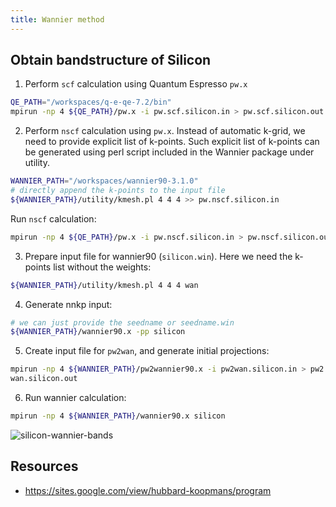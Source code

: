 ---
title: Wannier method
---

## Obtain bandstructure of Silicon

1. Perform `scf` calculation using Quantum Espresso `pw.x`

```bash
QE_PATH="/workspaces/q-e-qe-7.2/bin"
mpirun -np 4 ${QE_PATH}/pw.x -i pw.scf.silicon.in > pw.scf.silicon.out
```

2. Perform `nscf` calculation using `pw.x`. Instead of automatic k-grid, we need
to provide explicit list of k-points. Such explicit list of k-points can be
generated using perl script included in the Wannier package under utility.

```bash
WANNIER_PATH="/workspaces/wannier90-3.1.0"
# directly append the k-points to the input file
${WANNIER_PATH}/utility/kmesh.pl 4 4 4 >> pw.nscf.silicon.in
```

Run `nscf` calculation:

```bash
mpirun -np 4 ${QE_PATH}/pw.x -i pw.nscf.silicon.in > pw.nscf.silicon.out
```

3. Prepare input file for wannier90 (`silicon.win`). Here we need the k-points
list without the weights:

```bash
${WANNIER_PATH}/utility/kmesh.pl 4 4 4 wan
```

4. Generate nnkp input:

```bash
# we can just provide the seedname or seedname.win
${WANNIER_PATH}/wannier90.x -pp silicon
```

5. Create input file for `pw2wan`, and generate initial projections:

```bash
mpirun -np 4 ${WANNIER_PATH}/pw2wannier90.x -i pw2wan.silicon.in > pw2
wan.silicon.out
```

6. Run wannier calculation:

```bash
mpirun -np 4 ${WANNIER_PATH}/wannier90.x silicon
```

<picture>
  <source type="image/webp" srcSet={require("/img/silicon-wannier-bands.webp").default} />
  <img src={require("/img/silicon-wannier-bands.png").default} alt="silicon-wannier-bands" />
</picture>

## Resources

- https://sites.google.com/view/hubbard-koopmans/program
